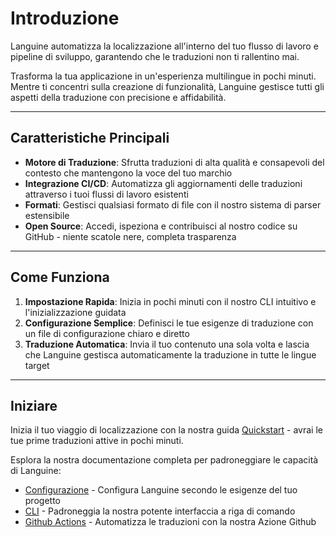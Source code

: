 # Introduzione

Languine automatizza la localizzazione all'interno del tuo flusso di lavoro e pipeline di sviluppo, garantendo che le traduzioni non ti rallentino mai.

Trasforma la tua applicazione in un'esperienza multilingue in pochi minuti. Mentre ti concentri sulla creazione di funzionalità, Languine gestisce tutti gli aspetti della traduzione con precisione e affidabilità.

---

## Caratteristiche Principali

- **Motore di Traduzione**: Sfrutta traduzioni di alta qualità e consapevoli del contesto che mantengono la voce del tuo marchio
- **Integrazione CI/CD**: Automatizza gli aggiornamenti delle traduzioni attraverso i tuoi flussi di lavoro esistenti
- **Formati**: Gestisci qualsiasi formato di file con il nostro sistema di parser estensibile
- **Open Source**: Accedi, ispeziona e contribuisci al nostro codice su GitHub - niente scatole nere, completa trasparenza

---

## Come Funziona

1. **Impostazione Rapida**: Inizia in pochi minuti con il nostro CLI intuitivo e l'inizializzazione guidata
2. **Configurazione Semplice**: Definisci le tue esigenze di traduzione con un file di configurazione chiaro e diretto
3. **Traduzione Automatica**: Invia il tuo contenuto una sola volta e lascia che Languine gestisca automaticamente la traduzione in tutte le lingue target

---

## Iniziare

Inizia il tuo viaggio di localizzazione con la nostra guida [Quickstart](/docs/quickstart) - avrai le tue prime traduzioni attive in pochi minuti.

Esplora la nostra documentazione completa per padroneggiare le capacità di Languine:

- [Configurazione](/docs/configuration) - Configura Languine secondo le esigenze del tuo progetto
- [CLI](/docs/cli) - Padroneggia la nostra potente interfaccia a riga di comando
- [Github Actions](/docs/github-actions) - Automatizza le traduzioni con la nostra Azione Github
